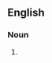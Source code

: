 {{also|pay checks}}

==English==

===Noun===
{{head|en|noun plural form}}

# {{plural of|paycheck|lang=en}}